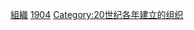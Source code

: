 {{Cat topic in year|topic=建立的組織|year=1904}}
{{Commonscat|Organizations established in 1904}}

[[Category:1904年建立|組織]]
[[Category:1900年代建立的組織|1904]]
[[Category:20世纪各年建立的组织|Category:20世纪各年建立的组织]]